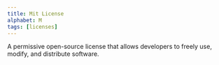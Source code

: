 ```yaml
---
title: Mit License
alphabet: M
tags: [licenses]
---
```


A permissive open-source license that allows developers to freely use, modify, and distribute software.
